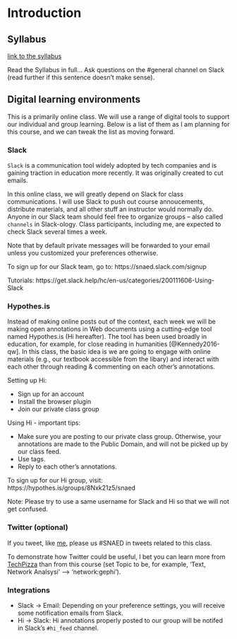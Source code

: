 # Introduction {#intro}

## Syllabus

[link to the syllabus](#)

Read the Syllabus in full... Ask questions on the #general channel on Slack (read further if this sentence doesn't make sense). 

## Digital learning environments{#digital}

This is a primarily online class. We will use a range of digital tools to support our individual and group learning. Below is a list of them as I am planning for this course, and we can tweak the list as moving forward.

### Slack

`Slack` is a communication tool widely adopted by tech companies and is gaining traction in education more recently. It was originally created to cut emails. 

In this online class, we will greatly depend on Slack for class communications. I will use Slack to push out course annoucements, distribute materials, and all other stuff an instructor would normally do. Anyone in our Slack team should feel free to organize groups -- also called `channels` in Slack-ology. Class participants, including me, are expected to check Slack several times a week. 

Note that by default private messages will be forwarded to your email unless you customized your preferences otherwise. 

To sign up for our Slack team, go to: https://snaed.slack.com/signup

Tutorials: https://get.slack.help/hc/en-us/categories/200111606-Using-Slack

### Hypothes.is

Instead of making online posts out of the context, each week we will be making open annotations in Web documents using a cutting-edge tool named Hypothes.is (Hi hereafter). The tool has been used broadly in education, for example, for close reading in humanities [@Kennedy2016-qw]. In this class, the basic idea is we are going to engage with online materials (e.g., our textbook accessible from the libary) and interact with each other through reading & commenting on each other's annotations. 

Setting up Hi:

- Sign up for an account
- Install the browser plugin
- Join our private class group

Using Hi - important tips:

- Make sure you are posting to our private class group. Otherwise, your annotations are made to the Public Domain, and will not be picked up by our class feed.
- Use tags.
- Reply to each other's annotations. 

To sign up for our Hi group, visit: https://hypothes.is/groups/8Nxk21z5/snaed

Note: Please try to use a same username for Slack and Hi so that we will not get confused. 

### Twitter (optional)

If you tweet, like [me](https://twitter.com/bod0ng), please us #SNAED in tweets related to this class. 

To demonstrate how Twitter could be useful, I bet you can learn more from [TechPizza](http://techpizza.org/twitter.php) than from this course (set Topic to be, for example, 'Text, Network Analsysi' --> 'network:gephi'). 

### Integrations

- Slack -> Email: Depending on your preference settings, you will receive some notification emails from Slack.
- Hi -> Slack: Hi annotations properly posted to our group will be notifed in Slack's `#hi_feed` channel. 



